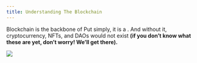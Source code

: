 ```yaml
---
title: Understanding The Blockchain
---
```


Blockchain is the backbone of <Nutshell children="Web3." glossaryEntry="content/glossary/web3.mdx" forceOpen={false} /> Put simply, it is a <Nutshell glossaryEntry="content/glossary/CH1-Database.mdx" children="database" forceOpen={true} />. And without it, cryptocurrency, NFTs, and DAOs would not exist **(if you don’t know what these are yet, don’t worry! We’ll get there).**

![](/assets/database-example.jpg)
